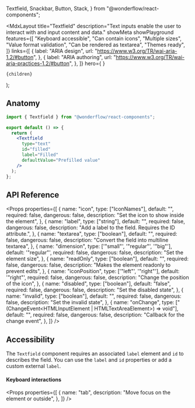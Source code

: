   Textfield,
  Snackbar,
  Button,
  Stack,
} from "@wonderflow/react-components";

  <MdxLayout
    title="Textfield"
    description="Text inputs enable the user to interact with and input content and data."
    showMeta
    showPlayground
    features={[
      "Keyboard accessible",
      "Can contain icons",
      "Multiple sizes",
      "Value format validation",
      "Can be rendered as textarea",
      "Themes ready",
    ]}
    links={[
      {
        label: "ARIA design",
        url: "https://www.w3.org/TR/wai-aria-1.2/#button",
      },
      {
        label: "ARIA authoring",
        url: "https://www.w3.org/TR/wai-aria-practices-1.2/#button",
      },
    ]}
    hero={
      <LiveArea direction="row">
        <Textfield
          type="text"
          id="filled"
          label="Label"
          defaultValue="Prefilled value"
        />
      </LiveArea>
    }
  >
    {children}
  </MdxLayout>
);

## Anatomy

```jsx highlight=1,5-10
import { Textfield } from "@wonderflow/react-components";

export default () => {
  return (
    <Textfield
      type="text"
      id="filled"
      label="Filled"
      defaultValue="Prefilled value"
    />
  );
};
```

## API Reference

<Props
  properties={[
    {
      name: "icon",
      type: ["IconNames"],
      default: "",
      required: false,
      dangerous: false,
      description: "Set the icon to show inside the element",
    },
    {
      name: "label",
      type: ["string"],
      default: "",
      required: false,
      dangerous: false,
      description: "Add a label to the field. Requires the ID attribute.",
    },
    {
      name: "textarea",
      type: ["boolean"],
      default: "",
      required: false,
      dangerous: false,
      description: "Convert the field into multiline textarea",
    },
    {
      name: "dimension",
      type: ['"small"', '"regular"', '"big"'],
      default: '"regular"',
      required: false,
      dangerous: false,
      description: "Set the element size",
    },
    {
      name: "readOnly",
      type: ["boolean"],
      default: "",
      required: false,
      dangerous: false,
      description: "Makes the element readonly to prevent edits",
    },
    {
      name: "iconPosition",
      type: ['"left"', '"right"'],
      default: '"right"',
      required: false,
      dangerous: false,
      description: "Change the position of the icon",
    },
    {
      name: "disabled",
      type: ["boolean"],
      default: "false",
      required: false,
      dangerous: false,
      description: "Set the disabled state",
    },
    {
      name: "invalid",
      type: ["boolean"],
      default: "",
      required: false,
      dangerous: false,
      description: "Set the invalid state",
    },
    {
      name: "onChange",
      type: ["(ChangeEvent<HTMLInputElement | HTMLTextAreaElement>) => void"],
      default: "",
      required: false,
      dangerous: false,
      description: "Callback for the change event",
    },
  ]}
/>

## Accessibility

The `Textfield` component requires an associated `label` element and `id` to describes the field. You can use the `label` and `id` properties or add a custom external `label`.

#### Keyboard interactions

<Props
  properties={[
    {
      name: "tab",
      description: "Move focus on the element or outside",
    },
  ]}
/>
